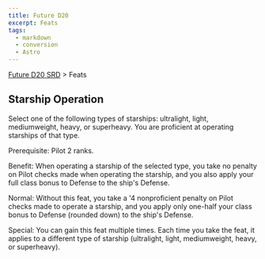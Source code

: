 ```yaml
---
title: Future D20
excerpt: Feats
tags:
  - markdown
  - conversion
  - Astro
---
```






[Future D20 SRD]( / ) > Feats




## Starship Operation


Select one of the following types of starships: ultralight, light, mediumweight, heavy, or superheavy. You are proficient at operating starships of that type.


Prerequisite: Pilot 2 ranks.


Benefit: When operating a starship of the selected type, you take no penalty on Pilot checks made when operating the starship, and you also apply your full class bonus to Defense to the ship's Defense.


Normal: Without this feat, you take a '4 nonproficient penalty on Pilot checks made to operate a starship, and you apply only one-half your class bonus to Defense (rounded down) to the ship's Defense.


Special: You can gain this feat multiple times. Each time you take the feat, it applies to a different type of starship (ultralight, light, mediumweight, heavy, or superheavy).



